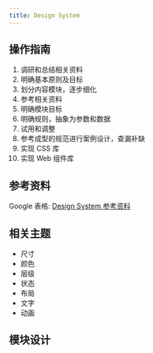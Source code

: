 ```yaml
---
title: Design System
---
```


## 操作指南

1. 调研和总结相关资料
2. 明确基本原则及目标
3. 划分内容模块，逐步细化
  1. 参考相关资料
  2. 明确模块目标
  3. 明确规则，抽象为参数和数据
  4. 试用和调整
4. 参考成型的规范进行案例设计，查漏补缺
5. 实现 CSS 库
6. 实现 Web 组件库

## 参考资料

Google 表格: [Design System 参考资料](https://docs.google.com/spreadsheets/d/1rkWkDbh5bAZUERc6buysZ5JV8xDqKwXm8lHomZs6PoE/edit?usp=sharing)

## 相关主题

+ 尺寸
+ 颜色
+ 层级
+ 状态
+ 布局
+ 文字
+ 动画

## 模块设计
